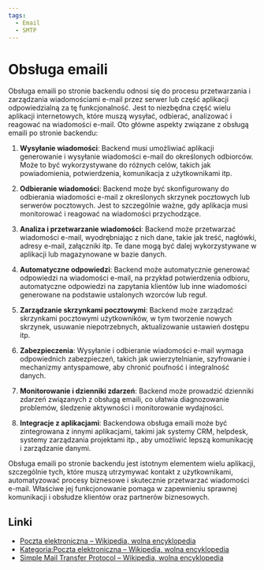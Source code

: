 ```yaml
---
tags:
  - Email
  - SMTP
---
```


# Obsługa emaili

Obsługa emaili po stronie backendu odnosi się do procesu przetwarzania i zarządzania wiadomościami e-mail przez serwer lub część aplikacji odpowiedzialną za tę funkcjonalność. Jest to niezbędna część wielu aplikacji internetowych, które muszą wysyłać, odbierać, analizować i reagować na wiadomości e-mail. Oto główne aspekty związane z obsługą emaili po stronie backendu:

1. **Wysyłanie wiadomości**: Backend musi umożliwiać aplikacji generowanie i wysyłanie wiadomości e-mail do określonych odbiorców. Może to być wykorzystywane do różnych celów, takich jak powiadomienia, potwierdzenia, komunikacja z użytkownikami itp.

2. **Odbieranie wiadomości**: Backend może być skonfigurowany do odbierania wiadomości e-mail z określonych skrzynek pocztowych lub serwerów pocztowych. Jest to szczególnie ważne, gdy aplikacja musi monitorować i reagować na wiadomości przychodzące.

3. **Analiza i przetwarzanie wiadomości**: Backend może przetwarzać wiadomości e-mail, wyodrębniając z nich dane, takie jak treść, nagłówki, adresy e-mail, załączniki itp. Te dane mogą być dalej wykorzystywane w aplikacji lub magazynowane w bazie danych.

4. **Automatyczne odpowiedzi**: Backend może automatycznie generować odpowiedzi na wiadomości e-mail, na przykład potwierdzenia odbioru, automatyczne odpowiedzi na zapytania klientów lub inne wiadomości generowane na podstawie ustalonych wzorców lub reguł.

5. **Zarządzanie skrzynkami pocztowymi**: Backend może zarządzać skrzynkami pocztowymi użytkowników, w tym tworzenie nowych skrzynek, usuwanie niepotrzebnych, aktualizowanie ustawień dostępu itp.

6. **Zabezpieczenia**: Wysyłanie i odbieranie wiadomości e-mail wymaga odpowiednich zabezpieczeń, takich jak uwierzytelnianie, szyfrowanie i mechanizmy antyspamowe, aby chronić poufność i integralność danych.

7. **Monitorowanie i dzienniki zdarzeń**: Backend może prowadzić dzienniki zdarzeń związanych z obsługą emaili, co ułatwia diagnozowanie problemów, śledzenie aktywności i monitorowanie wydajności.

8. **Integracje z aplikacjami**: Backendowa obsługa emaili może być zintegrowana z innymi aplikacjami, takimi jak systemy CRM, helpdesk, systemy zarządzania projektami itp., aby umożliwić lepszą komunikację i zarządzanie danymi.

Obsługa emaili po stronie backendu jest istotnym elementem wielu aplikacji, szczególnie tych, które muszą utrzymywać kontakt z użytkownikami, automatyzować procesy biznesowe i skutecznie przetwarzać wiadomości e-mail. Właściwe jej funkcjonowanie pomaga w zapewnieniu sprawnej komunikacji i obsłudze klientów oraz partnerów biznesowych.

## Linki

- [Poczta elektroniczna – Wikipedia, wolna encyklopedia](https://pl.wikipedia.org/wiki/Poczta_elektroniczna)
- [Kategoria:Poczta elektroniczna – Wikipedia, wolna encyklopedia](https://pl.wikipedia.org/wiki/Kategoria:Poczta_elektroniczna)
- [Simple Mail Transfer Protocol – Wikipedia, wolna encyklopedia](https://pl.wikipedia.org/wiki/Simple_Mail_Transfer_Protocol)
